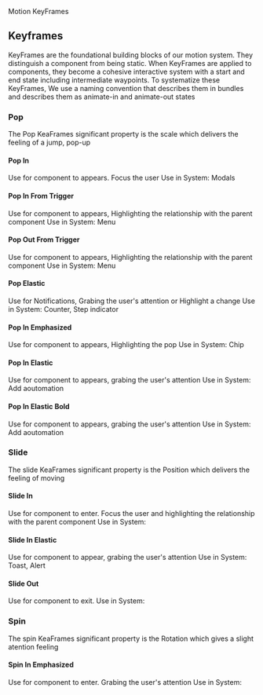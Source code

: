 
<Meta title="Foundations/Motion: Key Frames" />

<ComponentName withFoundationBackground>Motion KeyFrames</ComponentName>

## Keyframes

KeyFrames are the foundational building blocks of our motion system. They distinguish a component from being static. When KeyFrames are applied to components, they become a cohesive interactive system with a start and end state including intermediate waypoints.
To systematize these KeyFrames, We use a naming convention that describes them in bundles and describes them as animate-in and animate-out states

### Pop

The Pop KeaFrames significant property is the scale which delivers the feeling of a jump, pop-up

#### Pop In

Use for component to appears. Focus the user
Use in System: Modals

<section className={classes.motionDemoWrapper}>
  <MotionDemo
    keyframe={MotionDemo.keyframes.POP_IN}
    duration={MotionDemo.durations.PRODUCTIVE_MEDIUM}
    timing={MotionDemo.timings.ENTER}
  />
  <MotionDemo
    keyframe={MotionDemo.keyframes.POP_IN}
    duration={MotionDemo.durations.SLOW_MOTION}
    timing={MotionDemo.timings.ENTER}
    buttonText={"slow motion"}
  />
</section>

#### Pop In From Trigger

Use for component to appears, Highlighting the relationship with the parent component
Use in System: Menu

<section className={classes.motionDemoWrapper}>
  <MotionDemo
    origin={MotionDemo.origins.BOTTOM_RIGHT}
    keyframe={MotionDemo.keyframes.POP_IN_FROM_TRIGGER}
    duration={MotionDemo.durations.PRODUCTIVE_MEDIUM}
    timing={MotionDemo.timings.ENTER}
  />
  <MotionDemo
    origin={MotionDemo.origins.BOTTOM_RIGHT}
    keyframe={MotionDemo.keyframes.POP_IN_FROM_TRIGGER}
    duration={MotionDemo.durations.SLOW_MOTION}
    timing={MotionDemo.timings.ENTER}
    buttonText={"slow motion"}
  />
</section>

#### Pop Out From Trigger

Use for component to appears, Highlighting the relationship with the parent component
Use in System: Menu

<section className={classes.motionDemoWrapper}>
  <MotionDemo
    origin={MotionDemo.origins.BOTTOM_RIGHT}
    state={MotionDemo.states.STATIC_START}
    keyframe={MotionDemo.keyframes.POP_OUT_FROM_TRIGGER}
    duration={MotionDemo.durations.PRODUCTIVE_MEDIUM}
    timing={MotionDemo.timings.ENTER}
  />
  <MotionDemo
    origin={MotionDemo.origins.BOTTOM_RIGHT}
    state={MotionDemo.states.STATIC_START}
    keyframe={MotionDemo.keyframes.POP_OUT_FROM_TRIGGER}
    duration={MotionDemo.durations.SLOW_MOTION}
    timing={MotionDemo.timings.ENTER}
    buttonText={"slow motion"}
  />
</section>

#### Pop Elastic

Use for Notifications, Grabing the user's attention or Highlight a change
Use in System: Counter, Step indicator

<section className={classes.motionDemoWrapper}>
  <MotionDemo
    keyframe={MotionDemo.keyframes.POP_ELASTIC}
    duration={MotionDemo.durations.EXPRESSIVE_SHORT}
    timing={MotionDemo.timings.EASE_IN_OUT}
  />
  <MotionDemo
    keyframe={MotionDemo.keyframes.POP_ELASTIC}
    duration={MotionDemo.durations.SLOW_MOTION}
    timing={MotionDemo.timings.EASE_IN_OUT}
    buttonText={"slow motion"}
  />
</section>

#### Pop In Emphasized

Use for component to appears, Highlighting the pop
Use in System: Chip

<section className={classes.motionDemoWrapper}>
  <MotionDemo
    keyframe={MotionDemo.keyframes.POP_IN_EMPHASIZED}
    duration={MotionDemo.durations.PRODUCTIVE_LONG}
    timing={MotionDemo.timings.EMPHASIZE}
  />
  <MotionDemo
    keyframe={MotionDemo.keyframes.POP_IN_EMPHASIZED}
    duration={MotionDemo.durations.SLOW_MOTION}
    timing={MotionDemo.timings.EMPHASIZE}
    buttonText={"slow motion"}
  />
</section>

#### Pop In Elastic

Use for component to appears, grabing the user's attention
Use in System: Add aoutomation

<section className={classes.motionDemoWrapper}>
  <MotionDemo
    keyframe={MotionDemo.keyframes.POP_IN_ELASTIC}
    duration={MotionDemo.durations.EXPRESSIVE_SHORT}
    timing={MotionDemo.timings.EASE_IN_OUT}
  />
  <MotionDemo
    keyframe={MotionDemo.keyframes.POP_IN_ELASTIC}
    duration={MotionDemo.durations.SLOW_MOTION}
    timing={MotionDemo.timings.EASE_IN_OUT}
    buttonText={"slow motion"}
  />
</section>

#### Pop In Elastic Bold

Use for component to appears, grabing the user's attention
Use in System: Add aoutomation

<section className={classes.motionDemoWrapper}>
  <MotionDemo
    keyframe={MotionDemo.keyframes.POP_IN_ELASTIC_BOLD}
    duration={MotionDemo.durations.EXPRESSIVE_LONG}
    timing={MotionDemo.timings.EASE_IN_OUT}
  />
  <MotionDemo
    keyframe={MotionDemo.keyframes.POP_IN_ELASTIC_BOLD}
    duration={MotionDemo.durations.SLOW_MOTION}
    timing={MotionDemo.timings.EASE_IN_OUT}
    buttonText={"slow motion"}
  />
</section>

### Slide
The slide KeaFrames significant property is the Position which delivers the feeling of moving

#### Slide In
Use for component to enter. Focus the user and highlighting the relationship with the parent component
Use in System:

<section className={classes.motionDemoWrapper}>
  <MotionDemo
    keyframe={MotionDemo.keyframes.SLIDE_IN}
    duration={MotionDemo.durations.PRODUCTIVE_MEDIUM}
    timing={MotionDemo.timings.ENTER}
  />
  <MotionDemo
    keyframe={MotionDemo.keyframes.SLIDE_IN}
    duration={MotionDemo.durations.SLOW_MOTION}
    timing={MotionDemo.timings.ENTER}
    buttonText={"slow motion"}
  />
</section>

#### Slide In Elastic
Use for component to appear, grabing the user's attention
Use in System: Toast, Alert

<section className={classes.motionDemoWrapper}>
  <MotionDemo
    keyframe={MotionDemo.keyframes.SLIDE_IN_ELASTIC}
    duration={MotionDemo.durations.EXPRESSIVE_LONG}
    timing={MotionDemo.timings.EMPHASIZE}
  />
  <MotionDemo
    keyframe={MotionDemo.keyframes.SLIDE_IN_ELASTIC}
    duration={MotionDemo.durations.SLOW_MOTION}
    timing={MotionDemo.timings.EMPHASIZE}
    buttonText={"slow motion"}
  />
</section>

#### Slide Out
Use for component to exit.
Use in System:

<section className={classes.motionDemoWrapper}>
  <MotionDemo
    state={MotionDemo.states.STATIC_START}
    keyframe={MotionDemo.keyframes.SLIDE_OUT}
    duration={MotionDemo.durations.PRODUCTIVE_MEDIUM}
    timing={MotionDemo.timings.EXIT}
  />
  <MotionDemo
    state={MotionDemo.states.STATIC_START}
    keyframe={MotionDemo.keyframes.SLIDE_OUT}
    duration={MotionDemo.durations.SLOW_MOTION}
    timing={MotionDemo.timings.EXIT}
    buttonText={"slow motion"}
  />
</section>

### Spin
The spin KeaFrames significant property is the Rotation which gives a slight atention feeling

#### Spin In Emphasized
Use for component to enter. Grabing the user's attention
Use in System:

<section className={classes.motionDemoWrapper}>
    <MotionDemo
        keyframe={MotionDemo.keyframes.SPIN_IN_EMPHASIZED}
        duration={MotionDemo.durations.PRODUCTIVE_LONG}
        timing={MotionDemo.timings.EMPHASIZE}
        origin={MotionDemo.origins.TOP_LEFT}
    />
    <MotionDemo
        keyframe={MotionDemo.keyframes.SPIN_IN_EMPHASIZED}
        duration={MotionDemo.durations.SLOW_MOTION}
        timing={MotionDemo.timings.EMPHASIZE}
        buttonText={"slow motion"}
        origin={MotionDemo.origins.TOP_LEFT}
    />

</section>
